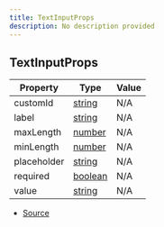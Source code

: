 ```yaml
---
title: TextInputProps
description: No description provided
---
```


## TextInputProps

| Property | Type | Value |
| ----------- | ----------- | ----------- |
| customId | [string](https://developer.mozilla.org/en-US/docs/Web/JavaScript/Reference/Global_Objects/String) | N/A |
| label | [string](https://developer.mozilla.org/en-US/docs/Web/JavaScript/Reference/Global_Objects/String) | N/A |
| maxLength | [number](https://developer.mozilla.org/en-US/docs/Web/JavaScript/Reference/Global_Objects/Number) | N/A |
| minLength | [number](https://developer.mozilla.org/en-US/docs/Web/JavaScript/Reference/Global_Objects/Number) | N/A |
| placeholder | [string](https://developer.mozilla.org/en-US/docs/Web/JavaScript/Reference/Global_Objects/String) | N/A |
| required | [boolean](https://developer.mozilla.org/en-US/docs/Web/JavaScript/Reference/Global_Objects/Boolean) | N/A |
| value | [string](https://developer.mozilla.org/en-US/docs/Web/JavaScript/Reference/Global_Objects/String) | N/A |


- [Source](https://github.com/underctrl-io/commandkit/blob/e7997746676c2b18be64230c918cb998973d18b5/packages/commandkit/src/components/v1/modal/Modal.ts#L72)